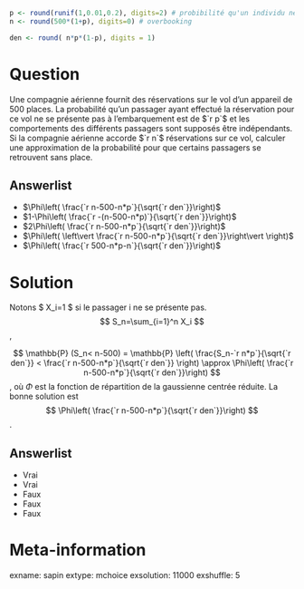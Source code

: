 ```r
p <- round(runif(1,0.01,0.2), digits=2) # probibilité qu'un individu ne se presente pas
n <- round(500*(1+p), digits=0) # overbooking

den <- round( n*p*(1-p), digits = 1)
```



Question
========
Une compagnie aérienne fournit des réservations sur le vol d'un
appareil de 500 places. La probabilité qu'un passager ayant effectué
la réservation pour ce vol ne se présente pas à l'embarquement est de $`r p`$ et les comportements des différents passagers sont supposés être indépendants. Si la compagnie aérienne accorde $`r n`$ réservations sur ce vol, calculer une approximation de la probabilité pour que certains passagers se retrouvent sans place.


Answerlist
----------
* $\Phi\left( \frac{`r n-500-n*p`}{\sqrt{`r den`}}\right)$
* $1-\Phi\left( \frac{`r -(n-500-n*p)`}{\sqrt{`r den`}}\right)$
* $2\Phi\left( \frac{`r n-500-n*p`}{\sqrt{`r den`}}\right)$
* $\Phi\left( \left\vert \frac{`r n-500-n*p`}{\sqrt{`r den`}}\right\vert \right)$
* $\Phi\left( \frac{`r 500-n*p-n`}{\sqrt{`r den`}}\right)$


Solution
========
Notons $ X_i=1 $ si le passager i ne se présente pas.
$$
  S_n=\sum_{i=1}^n X_i
$$,

$$
\mathbb{P} (S_n< n-500)	=
\mathbb{P} \left( \frac{S_n-`r n*p`}{\sqrt{`r den`}} < \frac{`r n-500-n*p`}{\sqrt{`r den`}} \right) \approx
\Phi\left( \frac{`r n-500-n*p`}{\sqrt{`r den`}}\right)
$$,
où $\Phi$ est la fonction de répartition de la gaussienne centrée réduite.
La bonne solution est
$$ \Phi\left( \frac{`r n-500-n*p`}{\sqrt{`r den`}}\right) $$.



Answerlist
----------
* Vrai
* Vrai
* Faux
* Faux
* Faux

Meta-information
================
exname: sapin
extype: mchoice
exsolution: 11000
exshuffle: 5

